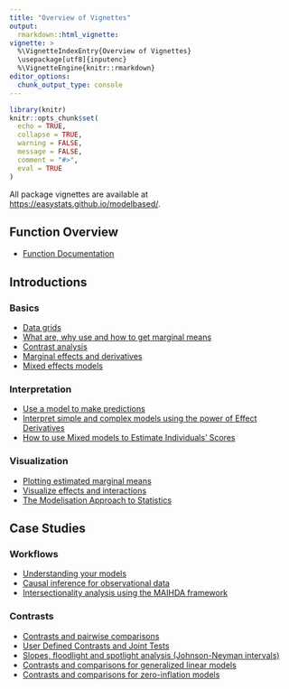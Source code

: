 ```yaml
---
title: "Overview of Vignettes"
output:
  rmarkdown::html_vignette:
vignette: >
  %\VignetteIndexEntry{Overview of Vignettes}
  \usepackage[utf8]{inputenc}
  %\VignetteEngine{knitr::rmarkdown}
editor_options:
  chunk_output_type: console
---
```


```r
library(knitr)
knitr::opts_chunk$set(
  echo = TRUE,
  collapse = TRUE,
  warning = FALSE,
  message = FALSE,
  comment = "#>",
  eval = TRUE
)
```

All package vignettes are available at [https://easystats.github.io/modelbased/](https://easystats.github.io/modelbased/).

## Function Overview

* [Function Documentation](https://easystats.github.io/modelbased/reference/index.html)

## Introductions

### Basics

* [Data grids](https://easystats.github.io/modelbased/articles/visualisation_matrix.html)
* [What are, why use and how to get marginal means](https://easystats.github.io/modelbased/articles/estimate_means.html)
* [Contrast analysis](https://easystats.github.io/modelbased/articles/estimate_contrasts.html)
* [Marginal effects and derivatives](https://easystats.github.io/modelbased/articles/estimate_slopes.html)
* [Mixed effects models](https://easystats.github.io/modelbased/articles/mixed_models.html)

### Interpretation

* [Use a model to make predictions](https://easystats.github.io/modelbased/articles/estimate_response.html)
* [Interpret simple and complex models using the power of Effect Derivatives](https://easystats.github.io/modelbased/articles/derivatives.html)
* [How to use Mixed models to Estimate Individuals' Scores](https://easystats.github.io/modelbased/articles/estimate_grouplevel.html)

### Visualization

* [Plotting estimated marginal means](https://easystats.github.io/modelbased/articles/plotting.html)
* [Visualize effects and interactions](https://easystats.github.io/modelbased/articles/estimate_relation.html)
* [The Modelisation Approach to Statistics](https://easystats.github.io/modelbased/articles/modelisation_approach.html)


## Case Studies

### Workflows

* [Understanding your models](https://easystats.github.io/modelbased/articles/workflow_modelbased.html)
* [Causal inference for observational data](https://easystats.github.io/modelbased/articles/practical_causality.html)
* [Intersectionality analysis using the MAIHDA framework](https://easystats.github.io/modelbased/articles/practical_intersectionality.html)

### Contrasts

* [Contrasts and pairwise comparisons](https://easystats.github.io/modelbased/articles/introduction_comparisons_1.html)
* [User Defined Contrasts and Joint Tests](https://easystats.github.io/modelbased/articles/introduction_comparisons_2.html)
* [Slopes, floodlight and spotlight analysis (Johnson-Neyman intervals)](https://easystats.github.io/modelbased/articles/introduction_comparisons_3.html)
* [Contrasts and comparisons for generalized linear models](https://easystats.github.io/modelbased/articles/introduction_comparisons_4.html)
* [Contrasts and comparisons for zero-inflation models](https://easystats.github.io/modelbased/articles/introduction_comparisons_5.html)
